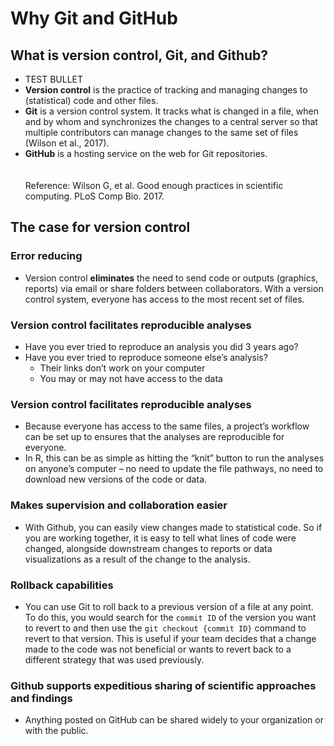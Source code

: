 # Why Git and GitHub

## What is version control, Git, and Github?

* TEST BULLET
* **Version control** is the practice of tracking and managing changes to 
(statistical) code and other files.
* **Git** is a version control system. It tracks what is changed in a file, 
when and by whom and synchronizes the changes to a central server so that multiple
contributors can manage changes to the same set of files (Wilson et al., 2017).
* **GitHub** is a hosting service on the web for Git repositories.
<br />
<br />
<br />
Reference: Wilson G, et al. Good enough practices in scientific computing. PLoS Comp Bio. 2017.

## The case for version control

### Error reducing

* Version control **eliminates** the need to send code or outputs (graphics, 
reports) via email or share folders between collaborators. With a version 
control system, everyone has access to the most recent set of files.

### Version control facilitates reproducible analyses

* Have you ever tried to reproduce an analysis you did 3 years ago?
* Have you ever tried to reproduce someone else's analysis?
  * Their links don't work on your computer
  * You may or may not have access to the data
  
### Version control facilitates reproducible analyses

* Because everyone has access to the same files, a project's workflow can be set up
to ensures that the analyses are reproducible for everyone. 
* In R, this can be as simple as hitting the "knit" button to run the analyses 
on anyone's computer -- no need to update the file pathways, no need to download
new versions of the code or data.

### Makes supervision and collaboration easier

* With Github, you can easily view changes made to statistical code. So if 
you are working together, it is easy to tell what lines of code were changed, 
alongside downstream changes to reports or data visualizations as a result of the
change to the analysis.

### Rollback capabilities

* You can use Git to roll back to a previous version of a file at any point. To do this, you would search for the `commit ID` of the version you want to revert to and then use the `git checkout {commit ID}` command to revert to that version. This is useful if your team decides that a change made to the code was not beneficial or wants to revert back to a different strategy that was used previously.

### Github supports expeditious sharing of scientific approaches and findings

* Anything posted on GitHub can be shared widely to your organization or with 
the public.
